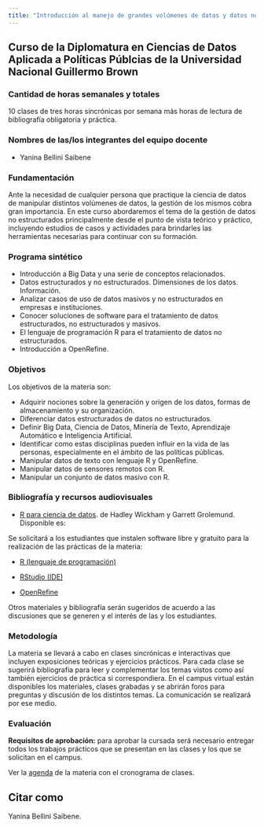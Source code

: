 ```yaml
---
title: "Introducción al manejo de grandes volúmenes de datos y datos no estructurados"
---
```


## Curso de la Diplomatura en Ciencias de Datos Aplicada a Políticas Públcias de la Universidad Nacional Guillermo Brown

### Cantidad de horas semanales y totales

10 clases de tres horas sincrónicas por semana más horas de lectura de bibliografía obligatoria y práctica.

### Nombres de las/los integrantes del equipo docente

-   Yanina Bellini Saibene


### Fundamentación

Ante la necesidad de cualquier persona que practique la ciencia de datos de manipular distintos volúmenes de datos, la gestión de los mismos cobra gran importancia. En este curso abordaremos el tema de la gestión de datos no estructurados principalmente desde el punto de vista teórico y práctico, incluyendo estudios de casos y actividades para brindarles las herramientas necesarias para continuar con su formación.

### Programa sintético

- Introducción a Big Data y una serie de conceptos relacionados.
- Datos estructurados y no estructurados. Dimensiones de los datos. Información. 
- Analizar casos de uso de datos masivos y no estructurados en empresas e instituciones.
- Conocer soluciones de software para el tratamiento de datos estructurados, no estructurados y masivos.
- El lenguaje de programación R para el tratamiento de datos no estructurados.
- Introducción a OpenRefine.   

### Objetivos

Los objetivos de la materia son:

-   Adquirir nociones sobre la generación y origen de los datos, formas de almacenamiento y su organización.
-   Diferenciar datos estructurados de datos no estructurados.
-   Definir Big Data, Ciencia de Datos, Minería de Texto, Aprendizaje Automático e Inteligencia Artificial. 
-   Identificar como estas disciplinas pueden influir en la vida de las personas, especialmente en el ámbito de las políticas públicas.
-   Manipular datos de texto con lenguaje R y OpenRefine.
-   Manipular datos de sensores remotos con R.
-   Manipular un conjunto de datos masivo con R.


### Bibliografía y recursos audiovisuales

-   [R para ciencia de datos](https://es.r4ds.hadley.nz/). de Hadley Wickham y Garrett Grolemund. Disponible es:


Se solicitará a los estudiantes que instalen software libre y gratuito para la realización de las prácticas de la materia:

-   [R (lenguaje de programación)](https://www.r-project.org/)

-   [RStudio (IDE)](https://www.rstudio.com/products/rstudio/)

-   [OpenRefine](https://openrefine.org/)

Otros materiales y bibliografía serán sugeridos de acuerdo a las discusiones que se generen y el interés de las y los estudiantes.

### Metodología

La materia se llevará a cabo en clases sincrónicas e interactivas que incluyen exposiciones teóricas y ejercicios prácticos. Para cada clase se sugerirá bibliografía para leer y complementar los temas vistos como así también ejercicios de práctica si correspondiera. En el campus virtual están disponibles los materiales, clases grabadas y se abrirán foros para preguntas y discusión de los distintos temas. La comunicación se realizará por ese medio.

### Evaluación

**Requisitos de aprobación:** para aprobar la cursada será necesario entregar todos los trabajos prácticos que se presentan en las clases y los que se solicitan en el campus.

Ver la [agenda](schedule.html) de la materia con el cronograma de clases.

## Citar como 


Yanina Bellini Saibene. 
